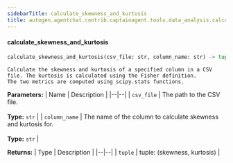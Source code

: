 ```yaml
---
sidebarTitle: calculate_skewness_and_kurtosis
title: autogen.agentchat.contrib.captainagent.tools.data_analysis.calculate_skewness_and_kurtosis.calculate_skewness_and_kurtosis
---
```


<code class="doc-symbol doc-symbol-heading doc-symbol-function"></code>
#### calculate_skewness_and_kurtosis
<a href="#autogen.agentchat.contrib.captainagent.tools.data_analysis.calculate_skewness_and_kurtosis..calculate_skewness_and_kurtosis" class="headerlink" title="Permanent link"></a>

```python
calculate_skewness_and_kurtosis(csv_file: str, column_name: str) -> tuple
```

    Calculate the skewness and kurtosis of a specified column in a CSV file. The kurtosis is calculated using the Fisher definition.
    The two metrics are computed using scipy.stats functions.

<b>Parameters:</b>
| Name | Description |
|--|--|
| `csv_file` | The path to the CSV file.<br/><br/>**Type:** `str` |
| `column_name` | The name of the column to calculate skewness and kurtosis for.<br/><br/>**Type:** `str` |

<b>Returns:</b>
| Type | Description |
|--|--|
| `tuple` | tuple: (skewness, kurtosis) |

<br />